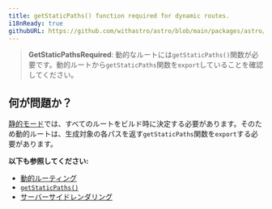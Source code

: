 ```yaml
---
title: getStaticPaths() function required for dynamic routes.
i18nReady: true
githubURL: https://github.com/withastro/astro/blob/main/packages/astro/src/core/errors/errors-data.ts
---
```


> **GetStaticPathsRequired**: 動的なルートには`getStaticPaths()`関数が必要です。動的ルートから`getStaticPaths`関数を`export`していることを確認してください。

## 何が問題か？

[静的モード](/ja/guides/routing/#静的ssgモード)では、すべてのルートをビルド時に決定する必要があります。そのため動的ルートは、生成対象の各パスを返す`getStaticPaths`関数を`export`する必要があります。

**以下も参照してください:**
-  [動的ルーティング](/ja/guides/routing/#動的ルーティング)
-  [`getStaticPaths()`](/ja/reference/routing-reference/#getstaticpaths)
-  [サーバーサイドレンダリング](/ja/guides/on-demand-rendering/)


